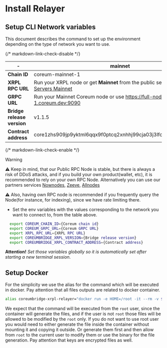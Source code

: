 # Install Relayer

## Setup CLI Network variables

This document describes the command to set up the environment depending on the type of network you
want to use.

{/* markdown-link-check-disable */}

| \-                         | mainnet                                                                                                                                                                                                                          | testnet                                                                                                                                                                                                                          | znet (localnet)             |
| -------------------------- | -------------------------------------------------------------------------------------------------------------------------------------------------------------------------------------------------------------------------------- | -------------------------------------------------------------------------------------------------------------------------------------------------------------------------------------------------------------------------------- | --------------------------- |
| **Chain ID**               | coreum-mainnet-1                                                                                                                                                                                                                 | coreum-testnet-1                                                                                                                                                                                                                 | coreum-devnet-1             |
| **XRPL RPC URL**           | Run your XRPL node or get **Mainnet** from the public server: <a href="https://xrpl.org/docs/tutorials/public-servers" target="_blank" rel="noopener noreferrer" className="text-[#24D494] font-bold">Public Servers Mainnet</a> | Run your XRPL node or get **Testnet** from the public server: <a href="https://xrpl.org/docs/tutorials/public-servers" target="_blank" rel="noopener noreferrer" className="text-[#24D494] font-bold">Public Servers Testnet</a> | http://localhost:5050       |
| **GRPC URL**               | Run your Mainnet Coreum node or use https://full-node.mainnet-1.coreum.dev:9090                                                                                                                                                  | Run your Testnet Coreum node or use https://full-node.testnet-1.coreum.dev:9090                                                                                                                                                  | localhost:9090              |
| **Bridge release version** | v1.1.5                                                                                                                                                                                                                           | v1.1.5                                                                                                                                                                                                                           | already installed via crust |
| **Contract address**       | core1zhs909jp9yktml6qqx9f0ptcq2xnhhj99cja03j3lfcsp2pgm86studdrz                                                                                                                                                                  | testcore1mmpa2caapm9w5wtdsrzqhe7ndxg0032kzz3g5ju28m0kd6fav9cqtltf9c                                                                                                                                                              | get from the crust settings |

{/* markdown-link-check-enable */}

> [!WARNING]
> ⚠️ Keep in mind, that our Public RPC Node is stable, but there is always a risk of DDoS attacks,
> and if you build your own product(wallet, etc), it is recommended to rely on your own RPC Node.
> Alternatively you can use our partners services <a href="https://nownodes.io/nodes" target="_blank" rel="noopener noreferrer" className="text-[#24D494] font-bold">Nownodes</a>, <a href="https://www.zeeve.io/" target="_blank" rel="noopener noreferrer" className="text-[#24D494] font-bold">Zeeve</a>, <a href="https://www.allnodes.com/" target="_blank" rel="noopener noreferrer" className="text-[#24D494] font-bold">Allnodes</a>
>
> ⚠️ Also, having own RPC node is recommended if you frequently query the Node(for instance, for indexing),
>  since we have rate limiting there.

- Set the env variables with the values corresponding to the network you want to connect to, from
  the table above.

```bash
  export COREUM_CHAIN_ID={Coreum chain id}
  export COREUM_GRPC_URL={Coreum GRPC URL}
  export XRPL_RPC_URL={XRPL RPC URL}
  export COREUMBRIDGE_XRPL_VERSION={Bridge release version}
  export COREUMBRIDGE_XRPL_CONTRACT_ADDRESS={Contract address}
```

**Attention!** _Set those variables globally so it is automatically set after starting a new
terminal session._

## Setup Docker

For the simplicity we use the alias for the command which will be executed in docker. Pay attention
that all files outputs are related to docker container.

```bash
alias coreumbridge-xrpl-relayer="docker run -e HOME=/root -it --rm -v $HOME/.coreumbridge-xrpl-relayer:/root/.coreumbridge-xrpl-relayer coreumfoundation/coreumbridge-xrpl-relayer:$COREUMBRIDGE_XRPL_VERSION"
```

We expect that the command will be executed from the `root` user, since the container will generate
the files, and if the user is not `root` those files will be allowed to be modified by the `root`
only. If you do not want to use root user you would need to either generate the file inside the
container without mounting it and copying it outside. Or generate them first and then allow from
`root` to the current user to modify them or use the binary for the file generation. Pay attention
that keys are encrypted files as well.
